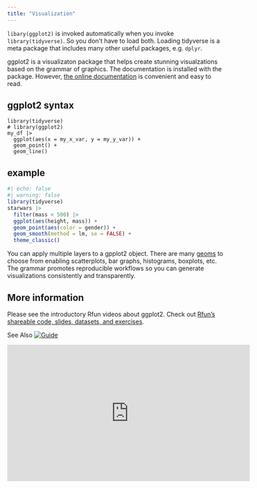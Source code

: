 ```yaml
---
title: "Visualization"
---
```


`libary(ggplot2)` is invoked automatically when you invoke `library(tidyverse)`. So you don't have to load both.  Loading tidyverse is a meta package that includes many other useful packages, e.g. `dplyr`.

ggplot2 is a visualizaton package that helps create stunning visualzations based on the grammar of graphics. The documentation is installed with the package.  However, [the online documentation](https://ggplot2.tidyverse.org/) is convenient and easy to read.

::: {layout-ncol="2"}

## ggplot2 syntax

```
library(tidyverse)
# library(ggplot2)
my_df |> 
  ggplot(aes(x = my_x_var, y = my_y_var)) +
  geom_point() +
  geom_line()
```

## example

```r
#| echo: false
#| warning: false
library(tidyverse)
starwars |> 
  filter(mass < 500) |> 
  ggplot(aes(height, mass)) +
  geom_point(aes(color = gender)) +
  geom_smooth(method = lm, se = FALSE) +
  theme_classic()
```


:::


You can apply multiple layers to a gpplot2 object.  There are many [geoms](https://ggplot2.tidyverse.org/reference/index.html#layers) to choose from enabling scatterplots, bar graphs, histograms, boxplots, etc.  The grammar promotes reproducible workflows so you can generate visualizations consistently and transparently.


## More information

Please see the introductory Rfun videos about ggplot2. Check out [Rfun's shareable code, slides, datasets, and exercises](https://rfun.library.duke.edu/portfolio/ggplot_workshop/).

<!-- badges: start -->
See Also [![Guide](https://img.shields.io/badge/%3F-ggplot2%20guide-informational "ggplot2 Guide")](https://ggplot.library.duke.edu/guide.html)
<!-- badges: end -->

<iframe width="560" height="315" src="https://www.youtube.com/embed/TIJzx5eQbgk" title="YouTube video player" frameborder="0" allow="accelerometer; autoplay; clipboard-write; encrypted-media; gyroscope; picture-in-picture" allowfullscreen>